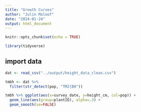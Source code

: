 ```yaml
---
title: "Growth Curves"
author: "Julin Maloof"
date: "2024-01-24"
output: html_document
---
```


```r
knitr::opts_chunk$set(echo = TRUE)
```

```r
library(tidyverse)
```


## import data

```r
dat <- read_csv("../output/height_data_clean.csv")
```

```r
tmbh <- dat %>%
  filter(str_detect(pop, "TM2|BH"))
```

```r
tmbh %>% ggplot(aes(x=survey_date, y=height_cm, col=pop)) +
  geom_line(aes(group=plantID), alpha=.3) +
  geom_smooth(se=FALSE)
```

